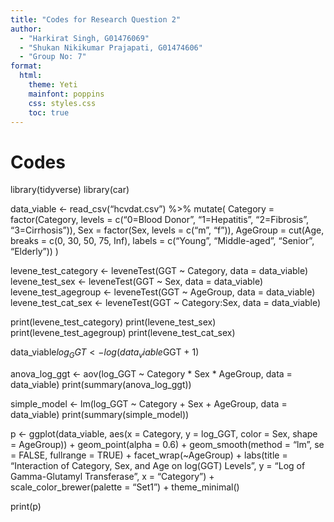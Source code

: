 ```yaml
---
title: "Codes for Research Question 2"
author: 
  - "Harkirat Singh, G01476069"
  - "Shukan Nikikumar Prajapati, G01474606"
  - "Group No: 7"
format: 
  html:
    theme: Yeti
    mainfont: poppins
    css: styles.css
    toc: true
---
```


# Codes

library(tidyverse) library(car)

data_viable \<- read_csv("hcvdat.csv") %\>% mutate( Category = factor(Category, levels = c("0=Blood Donor", "1=Hepatitis", "2=Fibrosis", "3=Cirrhosis")), Sex = factor(Sex, levels = c("m", "f")), AgeGroup = cut(Age, breaks = c(0, 30, 50, 75, Inf), labels = c("Young", "Middle-aged", "Senior", "Elderly")) )

levene_test_category \<- leveneTest(GGT \~ Category, data = data_viable) levene_test_sex \<- leveneTest(GGT \~ Sex, data = data_viable) levene_test_agegroup \<- leveneTest(GGT \~ AgeGroup, data = data_viable) levene_test_cat_sex \<- leveneTest(GGT \~ Category:Sex, data = data_viable)

print(levene_test_category) print(levene_test_sex) print(levene_test_agegroup) print(levene_test_cat_sex)

data_viable$log_GGT <- log(data_viable$GGT + 1)

anova_log_ggt \<- aov(log_GGT \~ Category \* Sex \* AgeGroup, data = data_viable) print(summary(anova_log_ggt))

simple_model \<- lm(log_GGT \~ Category + Sex + AgeGroup, data = data_viable) print(summary(simple_model))

p \<- ggplot(data_viable, aes(x = Category, y = log_GGT, color = Sex, shape = AgeGroup)) + geom_point(alpha = 0.6) + geom_smooth(method = "lm", se = FALSE, fullrange = TRUE) + facet_wrap(\~AgeGroup) + labs(title = "Interaction of Category, Sex, and Age on log(GGT) Levels", y = "Log of Gamma-Glutamyl Transferase", x = "Category") + scale_color_brewer(palette = "Set1") + theme_minimal()

print(p)
